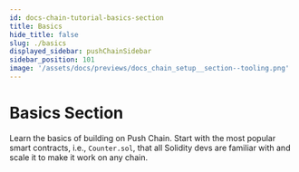 ```yaml
---
id: docs-chain-tutorial-basics-section
title: Basics
hide_title: false
slug: ./basics
displayed_sidebar: pushChainSidebar
sidebar_position: 101
image: '/assets/docs/previews/docs_chain_setup__section--tooling.png'
---
```


<head>
  <title>Basics Section | Tutorials | Push Chain Docs</title>
</head>


<!-- Content Start -->

# Basics Section

Learn the basics of building on Push Chain. Start with the most popular smart contracts, i.e., `Counter.sol`, that all Solidity devs are familiar with and scale it to make it work on any chain.

<br />

<DocCardList />
